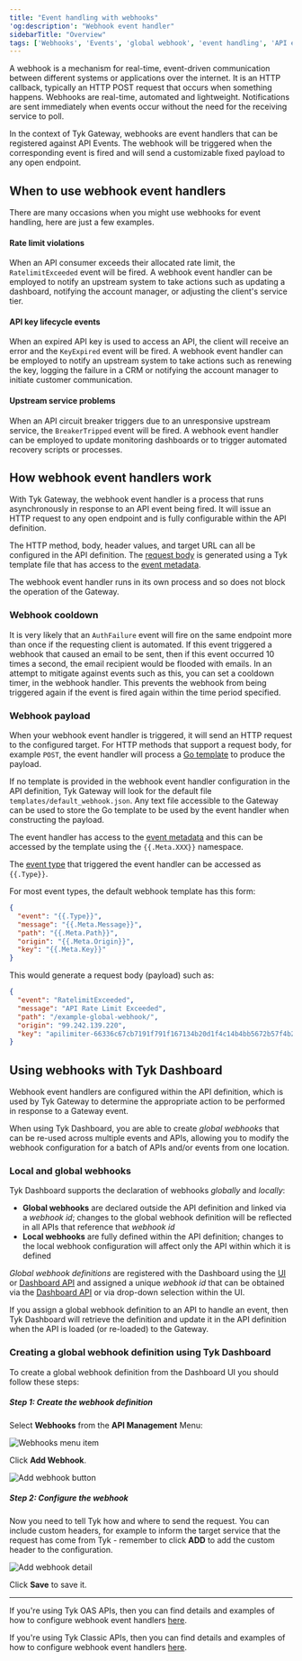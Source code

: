 ```yaml
---
title: "Event handling with webhooks"
'og:description': "Webhook event handler"
sidebarTitle: "Overview"
tags: ['Webhooks', 'Events', 'global webhook', 'event handling', 'API events']
---
```


A webhook is a mechanism for real-time, event-driven communication between different systems or applications over the internet. It is an HTTP callback, typically an HTTP POST request that occurs when something happens. Webhooks are real-time, automated and lightweight. Notifications are sent immediately when events occur without the need for the receiving service to poll.

In the context of Tyk Gateway, webhooks are event handlers that can be registered against API Events. The webhook will be triggered when the corresponding event is fired and will send a customizable fixed payload to any open endpoint.

## When to use webhook event handlers

There are many occasions when you might use webhooks for event handling, here are just a few examples.

#### Rate limit violations

When an API consumer exceeds their allocated rate limit, the `RatelimitExceeded` event will be fired. A webhook event handler can be employed to notify an upstream system to take actions such as updating a dashboard, notifying the account manager, or adjusting the client's service tier.

#### API key lifecycle events

When an expired API key is used to access an API, the client will receive an error and the `KeyExpired` event will be fired. A webhook event handler can be employed to notify an upstream system to take actions such as renewing the key, logging the failure in a CRM or notifying the account manager to initiate customer communication.

#### Upstream service problems

When an API circuit breaker triggers due to an unresponsive upstream service, the `BreakerTripped` event will be fired. A webhook event handler can be employed to update monitoring dashboards or to trigger automated recovery scripts or processes.

## How webhook event handlers work

With Tyk Gateway, the webhook event handler is a process that runs asynchronously in response to an API event being fired. It will issue an HTTP request to any open endpoint and is fully configurable within the API definition.

The HTTP method, body, header values, and target URL can all be configured in the API definition. The [request body](/5.5/#webhook-payload) is generated using a Tyk template file that has access to the [event metadata](/5.5/basic-config-and-security/report-monitor-trigger-events/event-data).

The webhook event handler runs in its own process and so does not block the operation of the Gateway.

### Webhook cooldown

It is very likely that an `AuthFailure` event will fire on the same endpoint more than once if the requesting client is automated. If this event triggered a webhook that caused an email to be sent, then if this event occurred 10 times a second, the email recipient would be flooded with emails. In an attempt to mitigate against events such as this, you can set a cooldown timer, in the webhook handler. This prevents the webhook from being triggered again if the event is fired again within the time period specified.

### Webhook payload

When your webhook event handler is triggered, it will send an HTTP request to the configured target. For HTTP methods that support a request body, for example `POST`, the event handler will process a [Go template](/5.5/product-stack/tyk-gateway/references/go-templates) to produce the payload.

If no template is provided in the webhook event handler configuration in the API definition, Tyk Gateway will look for the default file `templates/default_webhook.json`. Any text file accessible to the Gateway can be used to store the Go template to be used by the event handler when constructing the payload.

The event handler has access to the [event metadata](/5.5/basic-config-and-security/report-monitor-trigger-events/event-data) and this can be accessed by the template using the `{{.Meta.XXX}}` namespace.

The [event type](/5.5/basic-config-and-security/report-monitor-trigger-events/event-types) that triggered the event handler can be accessed as `{{.Type}}`.

For most event types, the default webhook template has this form:

```json
{
  "event": "{{.Type}}",
  "message": "{{.Meta.Message}}",
  "path": "{{.Meta.Path}}",
  "origin": "{{.Meta.Origin}}",
  "key": "{{.Meta.Key}}"
}
```

This would generate a request body (payload) such as:
```json
{
  "event": "RatelimitExceeded",
  "message": "API Rate Limit Exceeded",
  "path": "/example-global-webhook/",
  "origin": "99.242.139.220",
  "key": "apilimiter-66336c67cb7191f791f167134b20d1f4c14b4bb5672b57f4b2813c86"
}
```

## Using webhooks with Tyk Dashboard

Webhook event handlers are configured within the API definition, which is used by Tyk Gateway to determine the appropriate action to be performed in response to a Gateway event.

When using Tyk Dashboard, you are able to create *global webhooks* that can be re-used across multiple events and APIs, allowing you to modify the webhook configuration for a batch of APIs and/or events from one location.

### Local and global webhooks

Tyk Dashboard supports the declaration of webhooks *globally* and *locally*:
- **Global webhooks** are declared outside the API definition and linked via a *webhook id*; changes to the global webhook definition will be reflected in all APIs that reference that *webhook id*
- **Local webhooks** are fully defined within the API definition; changes to the local webhook configuration will affect only the API within which it is defined

*Global webhook definitions* are registered with the Dashboard using the [UI](/5.5/#creating-a-global-webhook-definition-using-tyk-dashboard) or [Dashboard API](/5.5/tyk-apis/tyk-dashboard-api/web-hooks) and assigned a unique *webhook id* that can be obtained via the [Dashboard API](/5.5/tyk-apis/tyk-dashboard-api/web-hooks#list-web-hooks) or via drop-down selection within the UI.

If you assign a global webhook definition to an API to handle an event, then Tyk Dashboard will retrieve the definition and update it in the API definition when the API is loaded (or re-loaded) to the Gateway.

### Creating a global webhook definition using Tyk Dashboard

To create a global webhook definition from the Dashboard UI you should follow these steps:

##### Step 1: Create the webhook definition

Select **Webhooks** from the **API Management** Menu:

<img src="/img/2.10/webhooks_menu.png" alt="Webhooks menu item" />

Click **Add Webhook**.

<img src="/img/2.10/add_webhook.png" alt="Add webhook button" />

##### Step 2: Configure the webhook

Now you need to tell Tyk how and where to send the request. You can include custom headers, for example to inform the target service that the request has come from Tyk - remember to click **ADD** to add the custom header to the configuration.

<img src="/img/2.10/webhook_details.png" alt="Add webhook detail" />

Click **Save** to save it.

<hr />

If you're using Tyk OAS APIs, then you can find details and examples of how to configure webhook event handlers [here](/5.5/product-stack/tyk-gateway/basic-config-and-security/report-monitor-and-trigger-events/event-webhook-tyk-oas).

If you're using Tyk Classic APIs, then you can find details and examples of how to configure webhook event handlers [here](/5.5/product-stack/tyk-gateway/basic-config-and-security/report-monitor-and-trigger-events/event-webhook-tyk-classic).
